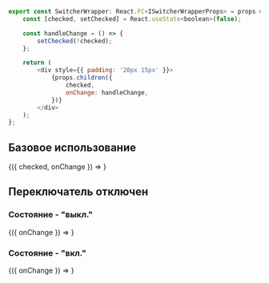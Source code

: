

```javascript collapse=Код SwitcherWrapper
export const SwitcherWrapper: React.FC<ISwitcherWrapperProps> = props => {
    const [checked, setChecked] = React.useState<boolean>(false);

    const handleChange = () => {
        setChecked(!checked);
    };

    return (
        <div style={{ padding: '20px 15px' }}>
            {props.children({
                checked,
                onChange: handleChange,
            })}
        </div>
    );
};
```

## Базовое использование

<Playground>
    <SwitcherWrapper>
        {({ checked, onChange }) => <Switcher checked={checked} onChange={onChange} />}
    </SwitcherWrapper>
</Playground>

## Переключатель отключен

### Состояние - "выкл."

<Playground>
    <SwitcherWrapper>
        {({ onChange }) => <Switcher disabled onChange={onChange} />}
    </SwitcherWrapper>
</Playground>

### Состояние - "вкл."

<Playground>
    <SwitcherWrapper>
        {({ onChange }) => <Switcher checked disabled onChange={onChange} />}
    </SwitcherWrapper>
</Playground>
